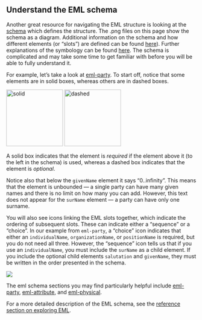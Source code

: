 ## Understand the EML schema

Another great resource for navigating the EML structure is looking at the [schema](https://github.com/NCEAS/eml) which defines the structure. The .png files on this page show the schema as a diagram. Additional information on the schema and how different elements (or "slots") are defined can be found [here](https://knb.ecoinformatics.org/#external//emlparser/docs/eml-2.1.1/index.html)). Further explanations of the symbology can be found [here](https://manual.altova.com/xmlspy/spyenterprise/index.html?xseditingviews_schv_cmview_objects.htm). The schema is complicated and may take some time to get familiar with before you will be able to fully understand it.

For example, let's take a look at [eml-party](https://eml.ecoinformatics.org/images/eml-party.png). To start off, notice that some elements are in solid boxes, whereas others are in dashed boxes.

<img src="../images/eml-surname.png" alt="solid" style="width: 150px;"/>  <img src="../images/eml-givenname.png" alt="dashed" style="width: 150px;"/>

A solid box indicates that the element is _required_ if the element above it (to the left in the schema) is used, whereas a dashed box indicates that the element is _optional_.

Notice also that below the `givenName` element it says "0..infinity". This means that the element is unbounded &mdash; a single party can have many given names and there is no limit on how many you can add. However, this text does not appear for the `surName` element &mdash; a party can have only one surname.

You will also see icons linking the EML slots together, which indicate the ordering of subsequent slots. These can indicate either a "sequence" or a "choice". In our example from `eml-party`, a "choice" icon indicates that either an `individualName`, `organizationName`, or `positionName` is required, but you do not need all three. However, the "sequence" icon tells us that if you use an `individualName`, you must include the `surName` as a child element. If you include the optional child elements `salutation` and `givenName`, they must be written in the order presented in the schema.

![](../images/eml-party.png)

The eml schema sections you may find particularly helpful include [eml-party](https://eml.ecoinformatics.org/images/eml-party.png), [eml-attribute](https://eml.ecoinformatics.org/images/eml-attribute.png), and [eml-physical](https://eml.ecoinformatics.org/images/eml-physical.png). 

For a more detailed description of the EML schema, see the [reference section on exploring EML](https://nceas.github.io/datateam-training/reference/explore-eml.html).
